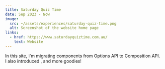 ```yaml
---
title: Saturday Quiz Time
date: Sep 2023 - Now
image:
  src: ~/assets/experiences/saturday-quiz-time.png
  alt: Screenshot of the website home page
links:
  - href: https://www.saturdayquiztime.com.au/
    text: Website
---
```


In this <TechPill id="astro" /> site, I'm migrating <TechPill id="vue" /> components
from Options API to Composition API. I also introduced <TechPill id="typescript" />,
<TechPill id="prettier" /> and more goodies!
